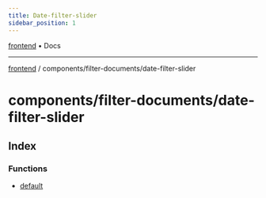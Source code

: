 ```yaml
---
title: Date-filter-slider
sidebar_position: 1
---
```


[frontend](./date-filter-slider/../../..) • Docs

***

[frontend](./date-filter-slider/../../..) / components/filter-documents/date-filter-slider

# components/filter-documents/date-filter-slider

## Index

### Functions

- [default](./date-filter-slider/functions/default)
